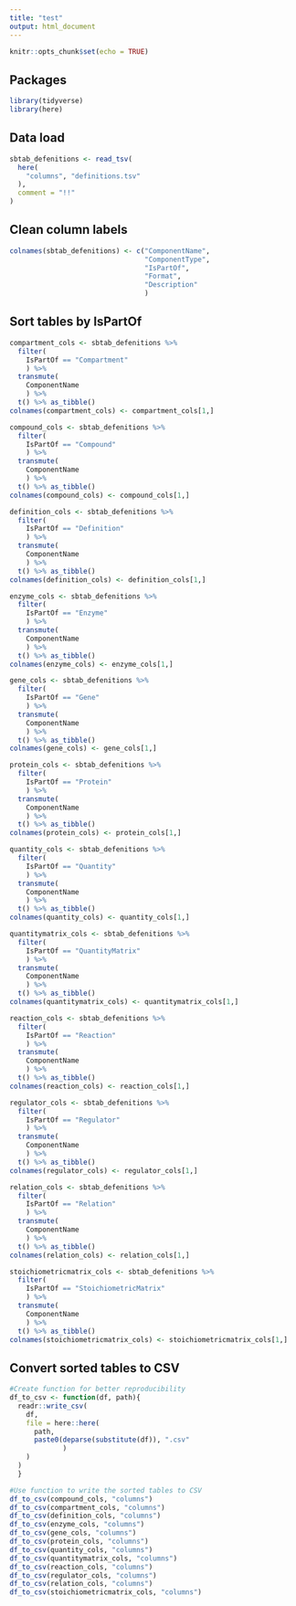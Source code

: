 ```yaml
---
title: "test"
output: html_document
---
```


```r
knitr::opts_chunk$set(echo = TRUE)
```


## Packages
```r
library(tidyverse)
library(here)

```


## Data load
```r
sbtab_defenitions <- read_tsv(
  here(
    "columns", "definitions.tsv"
  ), 
  comment = "!!"
)
```


## Clean column labels
```r
colnames(sbtab_defenitions) <- c("ComponentName", 
                                 "ComponentType", 
                                 "IsPartOf", 
                                 "Format", 
                                 "Description"
                                 )
```


## Sort tables by IsPartOf 
```r
compartment_cols <- sbtab_defenitions %>%
  filter(
    IsPartOf == "Compartment"
    ) %>% 
  transmute(
    ComponentName
    ) %>% 
  t() %>% as_tibble()
colnames(compartment_cols) <- compartment_cols[1,]

compound_cols <- sbtab_defenitions %>%
  filter(
    IsPartOf == "Compound"
    ) %>% 
  transmute(
    ComponentName
    ) %>% 
  t() %>% as_tibble()
colnames(compound_cols) <- compound_cols[1,]

definition_cols <- sbtab_defenitions %>%
  filter(
    IsPartOf == "Definition"
    ) %>% 
  transmute(
    ComponentName
    ) %>% 
  t() %>% as_tibble()
colnames(definition_cols) <- definition_cols[1,]

enzyme_cols <- sbtab_defenitions %>%
  filter(
    IsPartOf == "Enzyme"
    ) %>% 
  transmute(
    ComponentName
    ) %>% 
  t() %>% as_tibble()
colnames(enzyme_cols) <- enzyme_cols[1,]

gene_cols <- sbtab_defenitions %>%
  filter(
    IsPartOf == "Gene"
    ) %>% 
  transmute(
    ComponentName
    ) %>% 
  t() %>% as_tibble()
colnames(gene_cols) <- gene_cols[1,]

protein_cols <- sbtab_defenitions %>%
  filter(
    IsPartOf == "Protein"
    ) %>% 
  transmute(
    ComponentName
    ) %>% 
  t() %>% as_tibble()
colnames(protein_cols) <- protein_cols[1,]

quantity_cols <- sbtab_defenitions %>%
  filter(
    IsPartOf == "Quantity"
    ) %>% 
  transmute(
    ComponentName
    ) %>% 
  t() %>% as_tibble()
colnames(quantity_cols) <- quantity_cols[1,]

quantitymatrix_cols <- sbtab_defenitions %>%
  filter(
    IsPartOf == "QuantityMatrix"
    ) %>% 
  transmute(
    ComponentName
    ) %>% 
  t() %>% as_tibble()
colnames(quantitymatrix_cols) <- quantitymatrix_cols[1,]

reaction_cols <- sbtab_defenitions %>%
  filter(
    IsPartOf == "Reaction"
    ) %>% 
  transmute(
    ComponentName
    ) %>% 
  t() %>% as_tibble()
colnames(reaction_cols) <- reaction_cols[1,]

regulator_cols <- sbtab_defenitions %>%
  filter(
    IsPartOf == "Regulator"
    ) %>% 
  transmute(
    ComponentName
    ) %>% 
  t() %>% as_tibble()
colnames(regulator_cols) <- regulator_cols[1,]

relation_cols <- sbtab_defenitions %>%
  filter(
    IsPartOf == "Relation"
    ) %>% 
  transmute(
    ComponentName
    ) %>% 
  t() %>% as_tibble()
colnames(relation_cols) <- relation_cols[1,]

stoichiometricmatrix_cols <- sbtab_defenitions %>%
  filter(
    IsPartOf == "StoichiometricMatrix"
    ) %>% 
  transmute(
    ComponentName
    ) %>% 
  t() %>% as_tibble()
colnames(stoichiometricmatrix_cols) <- stoichiometricmatrix_cols[1,] 

```


## Convert sorted tables to CSV
```r
#Create function for better reproducibility 
df_to_csv <- function(df, path){
  readr::write_csv(
    df,
    file = here::here(
      path,
      paste0(deparse(substitute(df)), ".csv"
             )
    )
  )
  }

#Use function to write the sorted tables to CSV
df_to_csv(compound_cols, "columns")
df_to_csv(compartment_cols, "columns")
df_to_csv(definition_cols, "columns")
df_to_csv(enzyme_cols, "columns")
df_to_csv(gene_cols, "columns")
df_to_csv(protein_cols, "columns")
df_to_csv(quantity_cols, "columns")
df_to_csv(quantitymatrix_cols, "columns")
df_to_csv(reaction_cols, "columns")
df_to_csv(regulator_cols, "columns")
df_to_csv(relation_cols, "columns")
df_to_csv(stoichiometricmatrix_cols, "columns")
```

